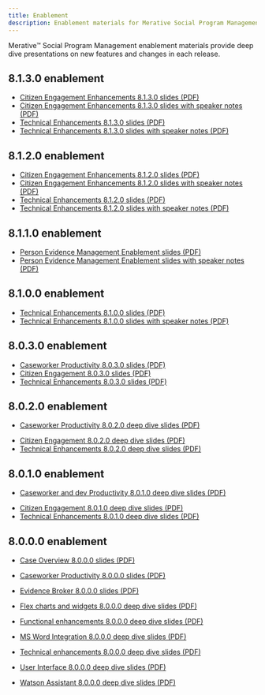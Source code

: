 ```yaml
---
title: Enablement
description: Enablement materials for Merative Social Program Management
---
```


Merative™ Social Program Management enablement materials provide deep dive presentations on new features and changes in each release.

## 8.1.3.0 enablement

- [Citizen Engagement Enhancements 8.1.3.0 slides (PDF)](/pdf/enablement/CE-Enhancements-8.1.3.0.pdf)
- [Citizen Engagement Enhancements 8.1.3.0 slides with speaker notes (PDF)](/pdf/enablement/CE-Enhancements-8.1.3.0-with-notes.pdf)
- [Technical Enhancements 8.1.3.0 slides (PDF)](/pdf/enablement/Technical-Enhancements-8.1.3.0.pdf)
- [Technical Enhancements 8.1.3.0 slides with speaker notes (PDF)](/pdf/enablement/Technical-Enhancements-8.1.3.0-with-notes.pdf)


## 8.1.2.0 enablement

- [Citizen Engagement Enhancements 8.1.2.0 slides (PDF)](/pdf/enablement/CE-Enhancements-8.1.2.0.pdf)
- [Citizen Engagement Enhancements 8.1.2.0 slides with speaker notes (PDF)](/pdf/enablement/CE-Enhancements-8.1.2.0-with-speaker-notes.pdf)
- [Technical Enhancements 8.1.2.0 slides (PDF)](/pdf/enablement/Technical-Enhancements-8.1.2.0.pdf)
- [Technical Enhancements 8.1.2.0 slides with speaker notes (PDF)](/pdf/enablement/Technical-Enhancements-8.1.2-with-speaker-notes.pdf)

## 8.1.1.0 enablement

- [Person Evidence Management Enablement slides (PDF)](/pdf/enablement/PersonEvidenceManagement_Enablement.pdf)
- [Person Evidence Management Enablement slides with speaker notes (PDF)](/pdf/enablement/PersonEvidenceManagement_Enablement_WithSpeakerNotes.pdf)

## 8.1.0.0 enablement

- [Technical Enhancements 8.1.0.0 slides (PDF)](/pdf/enablement/Technical_Enhancements_8100_Final.pdf)
- [Technical Enhancements 8.1.0.0 slides with speaker notes (PDF)](/pdf/enablement/Technical_Enhancements_8100_Final_WithSpeakerNotes.pdf)

## 8.0.3.0 enablement

<!--- - [Caseworker Productivity 8.0.3.0 video (MP4)](/videos/spm/Caseworker-Productivity-803.mp4) -->
- [Caseworker Productivity 8.0.3.0 slides (PDF)](/pdf/enablement/Caseworker-Productivity-803.pdf)
- [Citizen Engagement 8.0.3.0 slides (PDF)](/pdf/enablement/Citizen-Engagement-803.pdf)
- [Technical Enhancements 8.0.3.0 slides (PDF)](/pdf/enablement/Technical-Enhancements-803.pdf)

## 8.0.2.0 enablement

- [Caseworker Productivity 8.0.2.0 deep dive slides (PDF)](/pdf/enablement/Caseworker-Productivity-8.0.2-deep-dive.pdf)
<!--- - [Caseworker Productivity 8.0.2.0 deep dive video (MP4)](/videos/spm/Caseworker-Productivity-8.0.2-deep-dive.mp4) -->
- [Citizen Engagement 8.0.2.0 deep dive slides (PDF)](/pdf/enablement/Citizen-Engagement-8.0.2-deep-dive.pdf)
- [Technical Enhancements 8.0.2.0 deep dive slides (PDF)](/pdf/enablement/Technical-Enhancements-8.0.2-deep-dive.pdf)

## 8.0.1.0 enablement

- [Caseworker and dev Productivity 8.0.1.0 deep dive slides (PDF)](/pdf/enablement/Caswrker-and-dev-productivity-8.0.1-deep-dive.pdf)
<!--- - [Caseworker and dev Productivity 8.0.1.0 deep dive video (MP4)](/videos/spm/Caswrker-and-dev-productivity-8.0.1-deep-dive.mp4) -->
- [Citizen Engagement 8.0.1.0 deep dive slides (PDF)](/pdf/enablement/Citizen-Engagement-8.0.1-deep-dive.pdf)
- [Technical Enhancements 8.0.1.0 deep dive slides (PDF)](/pdf/enablement/Technical-enhancements-8.0.1-deep-dive.pdf)

## 8.0.0.0 enablement

- [Case Overview 8.0.0.0 slides (PDF)](/pdf/enablement/Case-overview-8.0.0-deep-dive.pdf)
<!--- - [Case Overview 8.0.0.0 video (MP4)](/videos/spm/Case-overview-8.0.0-deep-dive.mp4) -->
- [Caseworker Productivity 8.0.0.0 slides (PDF)](/pdf/enablement/Caseworker-productivity-8.0.0-deep-dive.pdf)
<!--- - [Caseworker Productivity 8.0.0.0 video (MP4)](/videos/spm/Caseworker-productivity-8.0.0-deep-dive.mp4) -->
- [Evidence Broker 8.0.0.0 slides (PDF)](/pdf/enablement/Evidence-Broker-8.0.0-deep-dive.pdf)
<!--- - [Evidence Broker 8.0.0.0 video (MP4)](/videos/spm/Evidence-broker-8.0.0-deep-dive.mp4) -->
- [Flex charts and widgets 8.0.0.0 deep dive slides (PDF)](/pdf/enablement/Flex-charts-and-widgets-8.0.0-deep-dive.pdf)
<!--- - [Flex charts and widgets 8.0.0.0 deep dive video (MP4)](/videos/spm/Flex-charts-and-widgets-8.0.0-deep-dive.mp4) -->
- [Functional enhancements 8.0.0.0 deep dive slides (PDF)](/pdf/enablement/Functional-enhancements-8.0.0-deep-dive.pdf)
<!--- - [Functional enhancements 8.0.0.0 deep dive video (MP4)](/videos/spm/Functional-enhancements-8.0.0-deep-dive.mp4) -->
- [MS Word Integration 8.0.0.0 deep dive slides (PDF)](/pdf/enablement/MS-Word-integration-8.0.0-deep-dive.pdf)
<!--- - [MS Word Integration 8.0.0.0 deep dive video (MP4)](/videos/spm/MS-Word-integration-8.0.0-deep-dive.mp4) -->
- [Technical enhancements 8.0.0.0 deep dive slides (PDF)](/pdf/enablement/Technical-enhancements-8.0.0-deep-dive.pdf)
<!--- - [Technical enhancements 8.0.0.0 deep dive video (MP4)](/videos/spm/Technical-enhancements-8.0.0-deep-dive.mp4) -->
- [User Interface 8.0.0.0 deep dive slides (PDF)](/pdf/enablement/User-interface-8.0.0-deep-dive.pdf)
<!--- - [User Interface 8.0.0.0 deep dive video (MP4)](/videos/spm/User-interface-8.0.0-deep-dive.mp4) -->
- [Watson Assistant 8.0.0.0 deep dive slides (PDF)](/pdf/enablement/Watson-Assistant-8.0.0-deep-dive.pdf)
<!--- - [Watson Assistant 8.0.0.0 deep dive video (MP4)](/videos/spm/Watson-Assistant-8.0.0-deep-dive.mp4) -->
